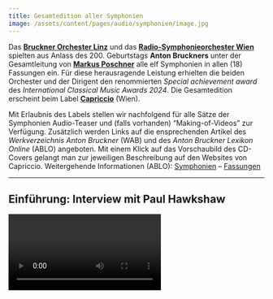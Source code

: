 ```yaml
---
title: Gesamtedition aller Symphonien
image: /assets/content/pages/audio/symphonien/image.jpg
---
```

Das [**Bruckner Orchester Linz**](https://www.bruckner-orchester.at/de/) und das [**Radio-Symphonieorchester Wien**](https://rso.orf.at/) spielten aus Anlass des 200. Geburtstags **Anton Bruckners** unter der Gesamtleitung von [**Markus Poschner**](https://markusposchner.de/) alle elf Symphonien in allen (18) Fassungen ein. Für diese herausragende Leistung erhielten die beiden Orchester und der Dirigent den renommierten *Special achievement award* des *International Classical Music Awards* *2024*. Die Gesamtedition erscheint beim Label [**Capriccio**](http://capriccio.at/bruckner-complete-versions-edition) (Wien).

Mit Erlaubnis des Labels stellen wir nachfolgend für alle Sätze der Symphonien Audio-Teaser und (falls vorhanden) “Making-of-Videos” zur Verfügung. Zusätzlich werden Links auf die ensprechenden Artikel des *Werkverzeichnis Anton Bruckner* (WAB) und des *Anton Bruckner Lexikon Online* (ABLO) angeboten. Mit einem Klick auf das Vorschaubild des CD-Covers gelangt man zur jeweiligen Beschreibung auf den Websites von Capriccio. Weitergehende Informationen (ABLO): [Symphonien](http://www.bruckner-online.at/ABLO_d1e6664) – [Fassungen](http://www.bruckner-online.at/ABLO_d1e5198)

---

## Einführung: Interview mit Paul Hawkshaw

<Video provider="youtube" id="1XR7-8FVUHw" />

---

## Symphonie Nr. 1 in c-Moll (1876, “Linz”) – WAB 101,1

**Bruckner Orchester Linz** – [Werkverzeichnis](http://www.bruckner-online.at/wab-101) – [Lexikon](http://www.bruckner-online.at/ABLO_d1e9829)

<AudioPlayer tracks={[{"title":"Allegro","file":"/assets/content/pages/audio/symphonien/Bruckner_WAB1011-1.mp3"},{"title":"Adagio","file":"/assets/content/pages/audio/symphonien/Bruckner_WAB1011-2.mp3"},{"title":"Scherzo. Schnell. Trio. Langsamer","file":"/assets/content/pages/audio/symphonien/Bruckner_WAB1011-3.mp3"},{"title":"Finale. Bewegt, feurig","file":"/assets/content/pages/audio/symphonien/Bruckner_WAB1011-4.mp3"}]} />

<Video provider="youtube" id="KTkeL6eTdME" />

---

## Symphonie Nr. 1 in c-Moll (1891) – WAB 101,2

**Bruckner Orchester Linz** – [Werkverzeichnis](http://www.bruckner-online.at/wab-101) – [Lexikon](http://www.bruckner-online.at/ABLO_d1e9829)

---

## Symphonie Nr. 2 in c-Moll (1872) – WAB 102,1

**ORF Radio-Symphonieorchester Wien** – [Werkverzeichnis](http://www.bruckner-online.at/wab-102) – [Lexikon](http://www.bruckner-online.at/ABLO_d1e9846)

<Video provider="youtube" id="E5yse9Ve8N4" />

---

## Symphonie Nr. 2 in c-Moll (1877) – WAB 102,2

<Video provider="youtube" id="ChsLzmuq6P0" />

---

## Symphonie Nr. 3 in d-Moll (1873) – WAB 103,1

<Video provider="youtube" id="QTsiIuyaf8g" />

---

## Symphonie Nr. 3 in d-Moll (1877) und Adagio (1876) – WAB 103,2

**ORF Radio-Symphonieorchester Wien und Bruckner Orchester Linz** – [Werkverzeichnis](http://www.bruckner-online.at/wab-103) – [Lexikon](http://www.bruckner-online.at/ABLO_d1e9862) – [Lexikon (Adagio)](http://www.bruckner-online.at/ABLO_d1e8547)

\[erscheint im Juni]

<Video provider="youtube" id="brxQu0LsXE0" />

---

## Symphonie Nr. 3 in d-Moll (1889) – WAB 103,3

**Bruckner Orchester Linz** – [Werkverzeichnis](http://www.bruckner-online.at/wab-103) – [Lexikon](http://www.bruckner-online.at/ABLO_d1e9862)

---

## Symphonie Nr. 4 in Es-Dur (1876, “Romantische”) – WAB 104,1 (Revision)

**ORF Radio-Symphonieorchester Wien** – [Werkverzeichnis](http://www.bruckner-online.at/wab-104) – [Lexikon](http://www.bruckner-online.at/ABLO_d1e9878)

<Video provider="youtube" id="rq9GFasC334" />

---

## Symphonie Nr. 4 in Es-Dur (1878-80, “Romantische”) – WAB 104,2

**ORF Radio-Symphonieorchester Wien und Bruckner Orchester Linz** – [Werkverzeichnis](http://www.bruckner-online.at/wab-104) – [Lexikon](http://www.bruckner-online.at/ABLO_d1e9878)

---

## Symphonie Nr. 4 in Es-Dur (1888, “Romantische”) – WAB 104,3

**ORF Radio-Symphonieorchester Wien** – [Werkverzeichnis](http://www.bruckner-online.at/wab-104) – [Lexikon](http://www.bruckner-online.at/ABLO_d1e9878)

---

## Symphonie Nr. 5 in B-Dur – WAB 105

**ORF Radio-Symphonieorchester Wien** – [Werkverzeichnis](http://www.bruckner-online.at/wab-105) – [Lexikon](http://www.bruckner-online.at/ABLO_d1e9894)

<Video provider="youtube" id="EQAPFy-C3k8" />

---

## Symphonie Nr. 6 in A-Dur – WAB 106

**Bruckner Orchester Linz** – [Werkverzeichnis](http://www.bruckner-online.at/wab-106) – [Lexikon](http://www.bruckner-online.at/ABLO_d1e9910)

<Video provider="youtube" id="mJozPrj8Xag" />

---

## Symphonie Nr. 7 in E-Dur – WAB 107

**ORF Radio-Symphonieorchester Wien** – [Werkverzeichnis](http://www.bruckner-online.at/wab-107) – [Lexikon](http://www.bruckner-online.at/ABLO_d1e9927)

<Video provider="youtube" id="p_TNrkz1Jos" />

---

## Symphonie Nr. 8 in c-Moll (1887) – WAB 108,1

**Bruckner Orchester Linz** – [Werkverzeichnis](http://www.bruckner-online.at/wab-108) – [Lexikon](http://www.bruckner-online.at/ABLO_d1e9943)

<Video provider="youtube" id="vrg8UdMslU0" />

---

## Symphonie Nr. 8 in c-Moll (1890) – WAB 108,2

**Bruckner Orchester Linz** – [Werkverzeichnis](http://www.bruckner-online.at/wab-108) – [Lexikon](http://www.bruckner-online.at/ABLO_d1e9943)

---

## Symphonie Nr. 9 in d-Moll – WAB 109

**Bruckner Orchester Linz** – [Werkverzeichnis](http://www.bruckner-online.at/wab-109) – [Lexikon](http://www.bruckner-online.at/ABLO_e15d51145) – [Lexikon (Skizze in H‑Dur)](http://www.bruckner-online.at/ABLO_d1e9740)

\[erscheint im Juli 2024]

<Video provider="youtube" id="Om2DgEd3eRA" />

---

## Symphonie in d-Moll (“Annulierte”, “Nullte”) – WAB 100

**Bruckner Orchester Linz** – [Werkverzeichnis](http://www.bruckner-online.at/wab-100) – [Lexikon](http://www.bruckner-online.at/ABLO_d1e9821)

<Video provider="youtube" id="2vJLb9kTVbk" />

---

## Symphonie in f-Moll (“Studiensymphonie”) – WAB 99

**Bruckner Orchester Linz** – [Werkverzeichnis](http://www.bruckner-online.at/wab-099) – [Lexikon](http://www.bruckner-online.at/ABLO_d1e9813)

\[erscheint im Juli 2024]

<Video provider="youtube" id="rrNNo-tV38I" />
